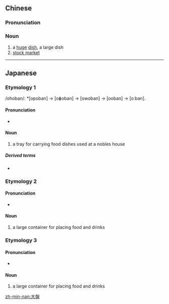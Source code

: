 {{also|大盘}}
==Chinese==
{{zh-forms|s=大盘}}

===Pronunciation===
{{zh-pron
|m=dàpán
|mn=tōa-pôaⁿ
|cat=n
}}

===Noun===
{{zh-noun}}

# a [[huge]] [[dish]], a large dish
# [[stock market]]

----

==Japanese==

===Etymology 1===
{{ja-kanjitab|おお|ばん|yomi=ko}}
/ohoban/: *[opoban] → [oɸoban] → [owoban] → [ooban] → [oːban].

====Pronunciation====
* {{IPA|[oːban]|lang=ja}}

====Noun====
{{ja-noun|おおばん|hhira=おほばん}}

# a tray for carrying food dishes used at a nobles house

=====Derived terms=====
* {{l|ja|大盤振る舞い}}

===Etymology 2===
{{ja-kanjitab|たい|ばん|yomi=on}}

====Pronunciation====
* {{IPA|[taiban]|lang=ja}}

====Noun====
{{ja-noun|たいばん}}

# a large container for placing food and drinks

===Etymology 3===
{{ja-kanjitab|だい|ばん|yomi=on}}

====Pronunciation====
* {{IPA|[daiban]|lang=ja}}

====Noun====
{{ja-noun|だいばん}}

# a large container for placing food and drinks

[[zh-min-nan:大盤]]